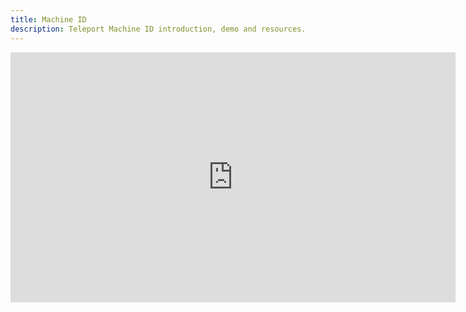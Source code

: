 ```yaml
---
title: Machine ID
description: Teleport Machine ID introduction, demo and resources.
---
```


<iframe
  width="712"
  height="400"
  src="https://www.youtube-nocookie.com/embed/QWd0eqIa9mA?"
  frameBorder="0"
  allow="accelerometer; autoplay; encrypted-media; gyroscope; picture-in-picture"
  allowFullScreen
/>
<br/>

Teleport Machine ID enables machines, such as CI/CD workflows, to securely
authenticate with your Teleport cluster in order to connect to resources and
configure the cluster itself. This is sometimes referred to as Machine to
Machine (or M2M) access.

Machine ID supports a number of use-cases and platforms, but is commonly used
for:

- Granting CI/CD workflows access to resources such as SSH servers,
  Kubernetes Clusters, Databases and Applications that are protected by Teleport
  in order to deploy changes.
- Granting SecOps tooling access to resources in order to run security analysis
  against them.
- Creating and renewing credentials for custom scripts that leverage `tctl` or
  the Teleport API in order to control Teleport configuration.

Machine ID's design brings the existing benefits of the Teleport platform to
machine access, including:

- Short-lived, rotating certificate-based credentials.
- Rich auditing and session recording.
- Fine-grained role-based access control.
- Consistency with your techniques for managing human access.

## Overview

Machine ID provides machines with an identity that is compatible with the
Teleport cluster. This identity is known as a bot.

Bots share a number of similarities with human users:

- Access controlled by roles assigned to them in Teleport
- Access to resources recorded in audit logs
- Identity encoded in an x.509 client certificate which is signed by the
  Teleport Auth Service and which can then be used for access.

The main difference is that a bot does not "log in" using a static username and
password. Instead, a join token is used. A join token is configured within
Teleport and specifies which bot user it grants access to and what sort of
proof (known as the join method) is needed to use this join token. This proof is
typically an identity issued to the machine by the platform it runs on (e.g. AWS
IAM). This process allows the machine to authenticate with the Teleport
cluster without using a long-lived secret.

Machine ID is used through an agent called `tbot`. `tbot` authenticates with the
Teleport Cluster and then generates credentials and configuration files for
other tools on the host to use to connect to Teleport resources using the
bot's identity.

The files generated by `tbot` are referred to as its artifacts. **Artifacts**
can be a number of things from credentials, such as signed certificates, to
configuration files that will automatically configure a tool (such as `kubectl`)
to use Teleport. This behaviour is controlled by configuring `tbot`'s
**outputs**. An output specifies what should be generated and where it should
be saved.

For a more in-depth overview, check out the
[architecture page](./architecture.mdx). This covers the behind-the-scenes
elements of how Machine ID functions and provides a strong background knowledge
which can help in successfully deploying Machine ID.

## Further Reading

For a quickstart non-production introduction to Machine ID, read the
[Getting Started Guide](./getting-started.mdx).

Production-ready guidance on deploying Machine ID is broken out into two parts:

- [Platform Guides](./platform-guides.mdx): How to install and configure Machine
  ID for a specific platform.
- [Access Guides](./access-guides.mdx): How to use Machine ID to access Teleport
  and Teleport resources.

Other resources:

- [Frequently Asked Questions](./faq.mdx): Commonly asked questions.
- [Troubleshooting Guide](./troubleshooting.mdx): Common issues and how to solve
  them.
- [Architecture](./architecture.mdx): A technical deep-dive into how Machine ID
  works.
- [Reference](./reference.mdx): Complete documentation of available
  configuration options.